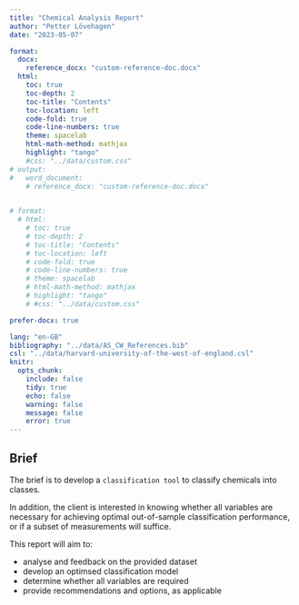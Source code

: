 ```yaml
---
title: "Chemical Analysis Report"
author: "Petter Lövehagen"
date: "2023-05-07"

format: 
  docx:
    reference_docx: "custom-reference-doc.docx"
  html:
    toc: true
    toc-depth: 2
    toc-title: "Contents"
    toc-location: left
    code-fold: true
    code-line-numbers: true
    theme: spacelab
    html-math-method: mathjax
    highlight: "tango"
    #css: "../data/custom.css"
# output:
#   word_document:
    # reference_docx: "custom-reference-doc.docx"
    

# format:
  # html:
    # toc: true
    # toc-depth: 2
    # toc-title: "Contents"
    # toc-location: left
    # code-fold: true
    # code-line-numbers: true
    # theme: spacelab
    # html-math-method: mathjax
    # highlight: "tango"
    # #css: "../data/custom.css"

prefer-docx: true

lang: "en-GB"
bibliography: "../data/AS_CW_References.bib"
csl: "../data/harvard-university-of-the-west-of-england.csl"
knitr:
  opts_chunk:
    include: false
    tidy: true
    echo: false
    warning: false
    message: false
    error: true
---
```


## Brief {#sec-brief}

The brief is to develop a `classification tool` to classify chemicals into classes.

In addition, the client is interested in knowing whether all variables are necessary for achieving optimal out-of-sample classification performance, or if a subset of measurements will suffice.

This report will aim to: 

* analyse and feedback on the provided dataset
* develop an optimsed classification model
* determine whether all variables are required
* provide recommendations and options, as applicable

